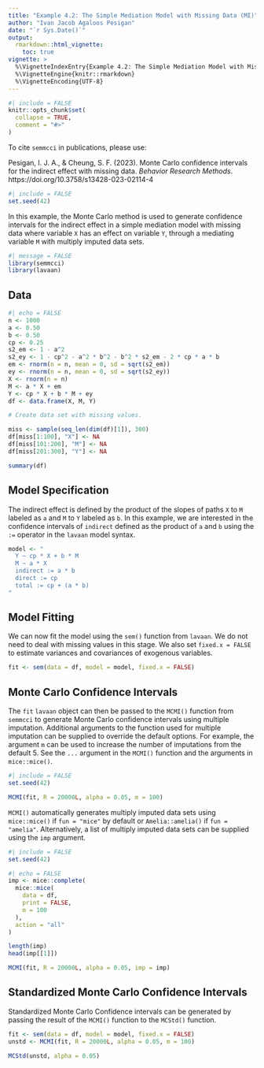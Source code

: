 ```yaml
---
title: "Example 4.2: The Simple Mediation Model with Missing Data (MI)"
author: "Ivan Jacob Agaloos Pesigan"
date: "`r Sys.Date()`"
output:
  rmarkdown::html_vignette:
    toc: true
vignette: >
  %\VignetteIndexEntry{Example 4.2: The Simple Mediation Model with Missing Data (MI)}
  %\VignetteEngine{knitr::rmarkdown}
  %\VignetteEncoding{UTF-8}
---
```


```r
#| include = FALSE
knitr::opts_chunk$set(
  collapse = TRUE,
  comment = "#>"
)
```

To cite `semmcci` in publications, please use: 

Pesigan, I. J. A., & Cheung, S. F. (2023).
Monte Carlo confidence intervals for the indirect effect with missing data.
*Behavior Research Methods*.
https://doi.org/10.3758/s13428-023-02114-4

```r
#| include = FALSE
set.seed(42)
```

In this example,
the Monte Carlo method is used to generate confidence intervals
for the indirect effect in a simple mediation model with missing data
where
variable `X` has an effect on variable `Y`,
through a mediating variable `M`
with multiply imputed data sets.

```r
#| message = FALSE
library(semmcci)
library(lavaan)
```

## Data

```r
#| echo = FALSE
n <- 1000
a <- 0.50
b <- 0.50
cp <- 0.25
s2_em <- 1 - a^2
s2_ey <- 1 - cp^2 - a^2 * b^2 - b^2 * s2_em - 2 * cp * a * b
em <- rnorm(n = n, mean = 0, sd = sqrt(s2_em))
ey <- rnorm(n = n, mean = 0, sd = sqrt(s2_ey))
X <- rnorm(n = n)
M <- a * X + em
Y <- cp * X + b * M + ey
df <- data.frame(X, M, Y)

# Create data set with missing values.

miss <- sample(seq_len(dim(df)[1]), 300)
df[miss[1:100], "X"] <- NA
df[miss[101:200], "M"] <- NA
df[miss[201:300], "Y"] <- NA
```

```r
summary(df)
```

## Model Specification

The indirect effect is defined by the product of the slopes
of paths `X` to `M` labeled as `a` and `M` to `Y` labeled as `b`.
In this example, we are interested in the confidence intervals of `indirect`
defined as the product of `a` and `b` using the `:=` operator
in the `lavaan` model syntax.

```r
model <- "
  Y ~ cp * X + b * M
  M ~ a * X
  indirect := a * b
  direct := cp
  total := cp + (a * b)
"
```

## Model Fitting

We can now fit the model using the `sem()` function from `lavaan`.
We do not need to deal with missing values in this stage.
We also set `fixed.x = FALSE` to estimate variances and covariances
of exogenous variables.

```r
fit <- sem(data = df, model = model, fixed.x = FALSE)
```

## Monte Carlo Confidence Intervals

The `fit` `lavaan` object can then be passed to the `MCMI()` function from `semmcci`
to generate Monte Carlo confidence intervals
using multiple imputation.
Additional arguments to the function used for multiple
imputation can be supplied
to override the default options.
For example,
the argument `m` can be used to increase the number of imputations
from the default 5.
See the `...` argument in the `MCMI()` function
and the arguments in `mice::mice()`.

```r
#| include = FALSE
set.seed(42)
```

```r
MCMI(fit, R = 20000L, alpha = 0.05, m = 100)
```

`MCMI()` automatically generates multiply imputed data sets
using `mice::mice()` if `fun = "mice"` by default
or `Amelia::amelia()` if `fun = "amelia"`.
Alternatively, a list of multiply imputed data sets can be supplied
using the `imp` argument.

```r
#| include = FALSE
set.seed(42)
```

```r
#| echo = FALSE
imp <- mice::complete(
  mice::mice(
    data = df,
    print = FALSE,
    m = 100
  ),
  action = "all"
)
```

```r
length(imp)
head(imp[[1]])
```

```r
MCMI(fit, R = 20000L, alpha = 0.05, imp = imp)
```

## Standardized Monte Carlo Confidence Intervals

Standardized Monte Carlo Confidence intervals can be generated by passing the result of the `MCMI()` function to the `MCStd()` function.

```r
fit <- sem(data = df, model = model, fixed.x = FALSE)
unstd <- MCMI(fit, R = 20000L, alpha = 0.05, m = 100)
```

```r
MCStd(unstd, alpha = 0.05)
```
